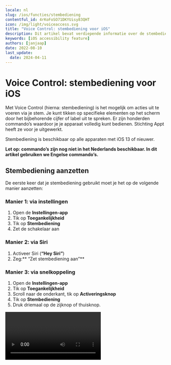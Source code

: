 ```yaml
---
locale: nl
slug: /ios/functies/stembediening
contentful_id: 4rKoFoSO71DKYUisy83QHT
icon: /img/light/voiceaccess.svg
title: "Voice Control: stembediening voor iOS"
description: Dit artikel bevat verdiepende informatie over de stembediening Voice Control voor iOS.
keywords: [iOS accessibility feature]
authors: [janjaap]
date: 2022-08-10
last_update:
  date: 2024-04-11
---
```


# Voice Control: stembediening voor iOS

Met Voice Control (hierna: stembediening) is het mogelijk om acties uit te voeren via je stem. Je kunt tikken op specifieke elementen op het scherm door het bijbehorende cijfer of label uit te spreken. Er zijn honderden commando’s waardoor je je apparaat volledig kunt bedienen. Stichting Appt heeft ze voor je uitgewerkt.

Stembediening is beschikbaar op alle apparaten met iOS 13 of nieuwer.

**Let op: commando’s zijn nog niet in het Nederlands beschikbaar. In dit artikel gebruiken we Engelse commando’s.**

## Stembediening aanzetten

De eerste keer dat je stembediening gebruikt moet je het op de volgende manier aanzetten:

### Manier 1: via instellingen

1. Open de **Instellingen-app**
2. Tik op **Toegankelijkheid**
3. Tik op **Stembediening**
4. Zet de schakelaar aan

### Manier 2: via Siri

1. Activeer Siri (**“Hey Siri”**)
2. Zeg:** “Zet stembediening aan”**

### Manier 3: via snelkoppeling

1. Open de **Instellingen-app**
2. Tik op **Toegankelijkheid**
3. Scroll naar de onderkant, tik op **Activeringsknop**
4. Tik op **Stembediening**
5. Druk driemaal op de zijknop of thuisknop.

<Video youTubeId="G7RMsPuKFTQ" title="Handleiding: Stembediening aanzetten op iOS"/>

## Stembediening uitzetten

De snelste manier om stembediening uit te zetten is via het commando: **“Turn off Voice Control”**. Daarnaast kun je stembediening ook uitzetten via Siri: **“Zet stembediening uit”**.

Terwijl stembediening geactiveerd is het nog steeds mogelijk om via touch te navigeren. Je kunt stembediening weer uitzetten via de Instellingen app. Tik op ‘Toegankelijkheid’, tik op ‘Stembediening’, zet de schakelaar uit.

Mocht je een snelkoppeling hebben ingesteld voor VoiceOver, dan kan je het ook via deze manier weer uitzetten.

## Stembediening gebruiken

Op het moment van schrijven is het alleen nog mogelijk om commando’s in het **Engels** te geven.

Het handigste commando om stembediening mee te leren is: **“Show me what to say”**. Met dit commando wordt voor het huidige scherm getoond welke commando’s er beschikbaar zijn. Op deze manier leer je steeds meer commando’s om apps te bedienen.

Let op: het zal vaak voorkomen dat je apps niet volledig kunt bedienen met stembediening.

## Stembediening aanpassen

Je kunt stembediening aanpassen naar jouw eigen wensen. Je kunt specifieke commando’s in- of uitschakelen en zelfs aangepaste commando’s maken.

### Commando in- of uitschakelen

Open de Instellingen app, tik op ‘Toegankelijkheid’, tik op ‘Stembediening’, tik op ‘Pas commando’s aan’.

Selecteer vervolgens de groep waar het commando in valt, bijvoorbeeld ‘Basisnavigatie’. Selecteer vervolgens het commando, bijvoorbeeld ‘Open App Switcher’.

Nu zit je in het scherm waar je het commando via de schakelaar kan in- of uitschakelen.

### Commando maken

Open de Instellingen app, tik op ‘Toegankelijkheid’, tik op ‘Stembediening’, tik op ‘Pas commando’s aan’, tik op ‘Maak nieuw commando aan…’

Voer volgens een zin in die je wilt gebruiken om het commando te activeren. Bijvoorbeeld: ‘Voer voornaam in’.

Tik vervolgens op ‘Taak’ en selecteer ‘Voeg tekst in’. Er verschijnt een tekstveld, in dit geval vul je hier je voornaam in.

Tik hierna op ‘Vorige’ en tot slot op ‘Bewaar’ om het commando op te slaan.

Je kunt nu je voornaam laten invoeren in tekstvelden voor ‘Voer voornaam in’ te zeggen.

## Stembediening commando’s

Je kunt alle commando’s die er zijn bekijken in onderstaande tabellen.

### Basisnavigatie

| Commando | Actie |
| --- | --- |
| Open App Switcher | Schakelen tussen apps |
| Open Control Center | Opent het bedieningspaneel |
| Open Notification Center | Opent het berichtencentrum |
| Open Spotlight | Opent Spotlight |
| Open** <app name>** | Opent de **app** met de gegeven **naam** |
| Go home | Gaat naar het hoofdscherm |
| Go back | Gaat terug naar het vorige scherm |
| Tap **`<element>`** | Tikt op het gegeven **onderdeel** |
| **`<item>`** | Toont acties voor het gegeven **onderdeel** |
| Show me what to say | Toont welke commando’s er beschikbaar zijn |
| Show commands | Toont welke commando’s er bestaan |
| Show vocabulary | Toont woordenlijst |
| Search for **`<phrase>`** | Zoekt naar de gegeven **zin** op je toestel |
| Search Web for **`<phrase>`** | Zoekt naar de gegeven **zin** op websites |
| Go to sleep | Zet stembediening tijdelijk uit |
| Wake up | Zet stembediening weer aan |
| Repeat **`<count>`** times | Herhaalt het vorige commando het gegeven **aantal** keren |
| Make this speakable | Opent het maak nieuwe commando scherm |
| Start recording commands | Begint met het opnemen van een commando |
| Stop recording commands | Stopt met het opnemen van een commando |

*Overzicht van commando’s voor basisnavigatie via stembediening*

### Overlays

| Commando | Actie |
| --- | --- |
| Show numbers | Toont nummers bij alle actiegerichte elementen |
| Show numbers continuously | Toont nummers bij alle actiegerichte elementen tot ze verborgen zijn |
| Hide numbers | Verbergt nummers bij alle elementen |
| Show names | Toont labels bij alle actiegerichte elementen |
| Show names continuously | Toont labels bij alle actiegerichte elementen tot ze verborgen zijn |
| Hide names | Verbergt labels bij alle elementen |
| Show grid | Toont een genummerd raster op het scherm |
| Show grid with **`<count>`** columns | Toont een raster met het gewenste **aantal** kolommen |
| Show grid with **`<count>` **rows | Toont een raster met het gewenste** aantal **rijen |
| Show grid with **`<count>`** columns and **`<count>`** rows | Toont een raster met het gewenste **aantal** kolommen en **aantal** rijen |
| Show grid continuously | Toont een raster, tot elk deel verborgen is |
| Show grid continuously with **`<count>` **columns | Toont een raster met het gewenste** aantal **kolommen, tot elke kolom verborgen is |
| Show grid continuously with **`<count>` **rows | Toont een raster met het gewenste** aantal **rijen, tot elke rij verborgen is |
| Show grid continuously with **`<count>` **columns and **`<count>`** rows | Toont een raster met het gewenste **aantal **kolommen en **aantal** rijen, tot ze elk deel verborgen is |
| Hide grid | Verbergt het raster |
| Tap **`<number>`** | Tik op het onderdeel met het gegeven **nummer** |
| Choose **`<number>`** | Selecteert het onderdeel met het gegeven **nummer** |
| **`<number>`** | Tikt op het onderdeel met het gegeven **nummer** |
| Show actions for **`<item>`** | Toont de beschikbare acties voor het gegeven **onderdeel** |
| Show actions for **`<number>`** | Toont de beschikbare acties voor het gegeven **nummer** |

*Overzicht van commando’s voor overlays via stembediening*

### Basisgebaren

| Commando | Actie |
| --- | --- |
| Scroll down | Scrolt de pagina een stukje naar beneden |
| Scroll up | Scrolt de pagina een stukje omhoog |
| Scroll to bottom | Scrolt naar de onderkant van de pagina |
| Scroll to top | Scrolt naar de bovenkant van de pagina |
| Scroll left | Scrolt een stukje naar links |
| Scroll right | Scrolt een stukje naar rechts |
| Scroll to left edge | Scrolt naar de linker zijkant |
| Scroll to right edge | Scrolt naar de rechter zijkant |
| Zoom in | Zoomt in op de pagina |
| Zoom in **`<item>`** | Zoomt in richting het gegeven **onderdeel** |
| Zoom in **`<number>`** | Zoomt in richting het gegeven **nummer** |
| Zoom out | Zoomt uit op de pagina |
| Zoom out **`<item>`** | Zoomt uit richting het gegeven **onderdeel** |
| Zoom out **`<number>`** | Zoomt uit richting het gegeven **nummer** |
| Decrement **`<item>`** | Verlaagt het gewenste **onderdeel** met één |
| Decrement **`<item>`** by **`<count>`** | Verlaagt het gewenste **onderdeel** met het gegeven **aantal** |
| Decrement **`<number>`** | Verlaagt het onderdeel met het gegeven **nummer** met één |
| Decrement **`<number>`** by **`<count>`** | Verlaagt het onderdeel met het gegeven **nummer** met het gegeven **aantal** |
| Increment **`<item>`** | Verhoogt het gegeven **onderdeel** met één |
| Increment **`<item>`** by **`<count>`** | Verhoogt het gegeven **onderdeel** met het gegeven **aantal** |
| Increment **`<number>`** | Verhoogt het onderdeel met het gegeven **nummer** met één |
| Increment **`<number>`** by **`<count>`** | Verhoogt het onderdeel met het gegeven **nummer** met het gegeven **aantal** |
| Single tap | Tikt één keer op het scherm |
| Double tap | Tikt dubbel keer op het scherm |
| Double tap **`<item>`** | Tikt dubbel op het gegeven **onderdeel** |
| Double tap **`<number>`** | Tikt dubbel op het onderdeel met het gegeven **nummer** |
| Long press | Drukt lang op het scherm |
| Long press **`<item>`** | Drukt lang op het gegeven **onderdeel** |
| Long press **`<number>`** | Drukt lang op het onderdeel met het gegeven **nummer** |
| Pan down | Scrolt langzaam een stukje naar beneden |
| Pan down **`<item>`** | Scrolt langzaam naar beneden richting het gegeven **onderdeel** |
| Pan down **`<number>`** | Scrolt langzaam naar beneden richting het onderdeel met het gegeven **nummer** |
| Pan up | Scrolt langzaam een stukje omhoog |
| Pan up **`<item>`** | Scrolt langzaam omhoog richting het gegeven **onderdeel** |
| Pan up **`<number>`** | Scrolt langzaam omhoog richting het onderdeel met het gegeven **nummer** |
| Pan left | Scrolt langzaam naar links |
| Pan left **`<item>`** | Scrolt langzaam naar links richting het gegeven **onderdeel** |
| Pan left **`<number>`** | Scrolt langaam naar links richting het onderdeel met het gegeven **nummer** |
| Pan right | Scrolt langzaam naar rechts |
| Pan right **`<item>`** | Scrolt langzaam naar rechts richting het gegeven **onderdeel** |
| Pan right **`<number>`** | Scrolt langzaam naar rechts richting het onderdeel met het gegeven **nummer** |
| Rotate left | Draait naar links op het scherm |
| Rotate left **`<item>`** | Draait naar links op het gegeven **onderdeel** |
| Rotate left **`<number>`** | Draait naar links op het onderdeel met het gegeven **nummer** |
| Rotate right | Draait naar rechts op het scherm |
| Rotate right **`<item>`** | Draait naar rechts op het gegeven **onderdeel** |
| Rotate right **`<number>`** | Draait naar rechts op het onderdeel met het gegeven **nummer** |
| Swipe down | Veegt naar beneden op het scherm |
| Swipe down **`<item>`** | Veegt naar beneden op het gegeven **onderdeel** |
| Swipe down **`<number>`** | Veegt naar beneden op het onderdeel met het gegeven **nummer** |
| Swipe up | Veegt omhoog op het scherm |
| Swipe up **`<item>`** | Veegt omhoog op het gegeven **onderdeel** |
| Swipe up **`<number>`** | Veegt omhoog op het onderdeel met het gegeven **nummer** |
| Swipe left | Veegt naar links op het scherm |
| Swipe left **`<item>`** | Veegt naar links op het gegeven **onderdeel** |
| Swipe left **`<number>`** | Veegt naar links op het onderdeel met het gegeven **nummer** |
| Swipe right | Veegt naar rechts op het scherm |
| Swipe right **`<item>`** | Veegt naar rechts op het gegeven **onderdeel** |
| Swipe right **`<number>`** | Veegt naar rechts op het onderdeel met het gegeven **nummer** |
| Two finger tap | Tikt met twee vingers op het scherm |
| Two finger tap **`<item>`** | Tikt met twee vingers op het gegeven **onderdeel** |
| Two finger tap **`<number>`** | Tikt met twee vingers op het onderdeel met het gegeven **nummer** |
| Two finger double tap | Tikt met twee vingers dubbel op het scherm |
| Two finger double tap **`<item>`** | Tikt met twee vingers dubbel op het gegeven **onderdeel** |
| Two finger double tap **`<number>`** | Tikt met twee vingers dubbel op onderdeel met gegeven **nummer** |
| Two finger long press | Drukt met twee vingers lang op het scherm |
| Two finger long press **`<item>`** | Drukt met twee vingers lang op het gegeven **onderdeel** |
| Two finger long press **`<number>`** | Drukt met twee vingers lang op het onderdeel met het gegeven **nummer** |
| Two finger pan down | Scrolt langzaam met twee vingers naar beneden op het scherm |
| Two finger pan down **`<item>`** | Scrolt langzaam met twee vingers naar beneden richting het gegeven **onderdeel** |
| Two finger pan down **`<number>`** | Scrolt langzaam met twee vingers omhoog richting het onderdeel met het gegeven **nummer** |
| Two finger pan up | Scrolt langzaam met twee vingers omhoog op het scherm |
| Two finger pan up **`<item>`** | Scrolt langzaam met twee vingers omhoog richting het gegeven **onderdeel** |
| Two finger pan up **`<number>`** | Scrolt langzaam met twee vingers omhoog richting het onderdeel met het gegeven **nummer** |
| Two finger pan left | Scrolt langzaam met twee vingers naar links op het scherm |
| Two finger pan left **`<item>`** | Scrolt langzaam met twee vingers naar links richting het gegeven **onderdeel** |
| Two finger pan left **`<number>`** | Scrolt langzaam met twee vingers naar links richting het onderdeel met het gegeven **nummer** |
| Two finger pan right | Scrolt langzaam met twee vingers naar rechts op het scherm |
| Two finger pan right **`<item>`** | Scrolt langzaam met twee vingers naar rechts richting het gegeven **onderdeel** |
| Two finger pan right **`<number>`** | Scrolt langzaam met twee vingers naar rechts richting het onderdeel met het gegeven **nummer** |
| Two finger swipe down | Veegt naar beneden met twee vingers op het scherm |
| Two finger swipe down **`<item>`** | Veegt naar beneden met twee vingers richting het gegeven **onderdeel** |
| Two finger swipe down **`<number>`** | Veegt naar beneden met twee vingers richting het onderdeel met het gegeven **nummer** |
| Two finger swipe up | Veegt met twee vingers omhoog op het scherm |
| Two finger swipe up **`<item>`** | Veegt omhoog met twee vingers richting het gegeven **onderdeel** |
| Two finger swipe up **`<number>`** | Veegt omhoog met twee vingers richting het onderdeel met het gegeven **nummer** |
| Two finger swipe left | Veegt met twee vingers naar links op het scherm |
| Two finger swipe left **`<item>`** | Veegt naar links met twee vingers richting het gegeven **onderdeel** |
| Two finger swipe left **`<number>`** | Veegt naar links met twee vingers richting het onderdeel met het gegeven **nummer** |
| Two finger swipe right | Veegt met twee vingers naar rechts op het scherm |
| Two finger swipe right **`<item>`** | Veegt naar rechts met twee vingers richting het gegeven **onderdeel** |
| Two finger swipe right **`<number>`** | Veegt naar rechts met twee vingers richting het onderdeel met het gegeven **nummer** |

*Overzicht van commando’s voor basisgebaren via stembediening*

### Geavanceerde gebaren

| Commando | Actie |
| --- | --- |
| Drag from **`<number>`** to **`<number>`** | Sleept het onderdeel met het gegeve**n nummer** naar het onderdeel met het gegeven **nummer** |
| Start drag **`<item>`** | Begint te slepen met het gegeven **onderdeel** |
| Start drag **`<number>`** | Begint te slepen met het onderdeel met het gegeven **nummer** |
| Drop **`<item>`** | Laat het gegeven **onderdeel** vallen |
| Drop **`<number>`** | Laat het onderdeel met het gegeven **nummer** vallen |
| Tap and hold **`<item>`** | Tikt op het gewenste **onderdeel** en houdt vast |
| Tap and hold **`<number>`** | Tikt op het onderdeel met het gegeven **nummer** en houdt vast |
| 3D Touch **`<item>`** | Activeert 3D touch op het gegeven **onderdeel** |
| 3D Touch **`<number>`** | Activeert 3D-touch op het onderdeel met het gegeven **nummer** |
| Cancel gesture | Annuleert het huidige gebaar |

*Overzicht van commando’s voor geavanceerde gebaren via stembediening*

### Dicteren

| Commando | Actie |
| --- | --- |
| **`<phrase>`** | Typt de gewenste **zin** in |
| **`<phrase>`** emoji | Voegt de gewenste **emoji** in |
| Type **`<phrase>`** | Typt de gewenste **zin** in |
| Insert date | Voegt de huidige datum in |
| Enter that | Voegt een enter in |

*Overzicht van commando’s voor dicteren via stembediening*

### Tekstnavigatie

| Commando | Actie |
| --- | --- |
| Move down | Verplaatst de cursor een regel omlaag |
| Move up | Verplaatst de cursor een regel omhoog |
| Move left | Verplaatst de cursor een regel naar links |
| Move right | Verplaatst de cursor een regel naar rechts |
| Move to beginning | Verplaatst de cursor naar het begin van de tekst |
| Move to end | Verplaatst de cursor naar het eind van de tekst |
| Move to beginning of word | Verplaatst de cursor naar het begin van het huidige woord |
| Move to end of word | Verplaatst de cursor naar het eind van het huidige woord |
| Move to beginning of sentence | Verplaatst de cursor naar het begin van de huidige zin |
| Move to end of sentence | Verplaatst de cursor naar het eind van de huidige zin |
| Move to beginning of paragraph | Verplaatst de cursor naar het begin van de huidige alinea |
| Move to end of paragraph | Verplaatst de cursor naar het eind van de huidige alinea |
| Move to beginning of line | Verplaatst de cursor naar het begin van de huidige regel |
| Move to end of line | Verplaatst de cursor naar het eind van de huidige regel |
| Move to beginning of selection | Verplaatst de cursor naar het begin van de huidige selectie |
| Move to end of selection | Verplaatst de cursor naar het eind van de huidige selectie |
| Move forward **`<count>`** characters | Verplaatst de cursor het gegeven **aantal** tekens vooruit |
| Move back **`<count>`** characters | Verplaatst de cursor het gegeven **aantal** tekens achteruit |
| Move forward **`<count>`** words | Verplaatst de cursor het gegeven **aantal** woorden vooruit |
| Move back **`<count>`** words | Verplaatst de cursor het gegeven **aantal** woorden achteruit |
| Move forward **`<count>`** sentences | Verplaatst de cursor het gegeven **aantal** zinnen vooruit |
| Move back **`<count>`** sentences | Verplaatst de cursor het gegeven **aantal** zinnen achteruit |
| Move forward **`<count>`** paragraphs | Verplaatst de cursor het gegeven **aantal** alinea’s vooruit |
| Move back **`<count>`** paragraphs | Verplaatst de cursor het gegeven **aantal** alinea’s achteruit |
| Move forward **`<count>`** lines | Verplaatst de cursor het gegeven **aantal** regels vooruit |
| Move back **`<count>`** lines | Verplaatst de cursor het gegeven **aantal** regels achteruit |
| Move before **`<phrase>`** | Verplaatst de cursor vóór de gekozen **zin** |
| Move after **`<phrase>`** | Verplaatst de cursor achter de gekozen **zin** |

*Overzicht van commando’s voor tekstnavigatie via stembediening*

### Tekstselectie

| Commando | Actie |
| --- | --- |
| Select all | Selecteert alle tekst |
| Select **`<phrase>`** | Selecteert de gewenste zin |
| Select **`<phrase>`** through **`<phrase>`** | Selecteert alle **tekst** tussen de gegeven **zin** |
| Select **`<phrase>`** emoji | Selecteert de gewenste **emoji** |
| Select previous | Selecteert de vorige zin |
| Select next | Selecteert de volgende zin |
| Select character | Selecteert huidig karakter |
| Select previous character | Selecteert vorige karakter |
| Select next character | Selecteert volgend teken |
| Select word | Selecteert huidig woord |
| Select previous word | Selecteert vorig woord |
| Select next word | Selecteert volgend woord |
| Select sentence | Selecteert huidige zin |
| Select previous sentence | Selecteert vorige zin |
| Select next sentence | Selecteert volgende zin |
| Select paragraph | Selecteert huidige alinea |
| Select previous paragraph | Selecteert vorige alinea |
| Select next sentence | Selecteert volgende alinea |
| Select line | Selecteert huidige regel |
| Select previous line | Selecteert vorige regel |
| Select next line | Selecteert volgende regel |
| Select previous **`<count>`** characters | Selecteert het gekozen **aantal** vorige tekens |
| Select next **`<count>`** characters | Selecteert het gekozen **aantal** volgende tekens |
| Select previous **`<count>`** words | Selecteert het gekozen **aantal** vorige woorden |
| Select next **`<count>`** words | Selecteert het gekozen **aantal** volgende woorden |
| Select previous **`<count>`** sentences | Selecteert het gekozen **aantal** vorige zinnen |
| Select next **`<count>`** sentences | Selecteert het gekozen **aantal** volgende zinnen |
| Select previous **`<count>`** paragraphs | Selecteert het gekozen **aantal** vorige alinea’s |
| Select next **`<count>`** paragraphs | Selecteert het gekozen **aantal** volgende alinea’s |
| Select previous **`<count>`** lines | Selecteert het gekozen **aantal** vorige regels |
| Select next **`<count>`** lines | Selecteert het gekozen **aantal** volgende regels |
| Extend selection **`<count>`** characters | Breidt de selectie uit met het gekozen **aantal** tekens |
| Extend selection back **`<count>`** characters | Vermindert de selectie met het gekozen **aantal** tekens |
| Extend selection **`<count>`** words | Breidt de selectie uit met het gekozen **aantal** woorden |
| Extend selection back **`<count>`** words | Vermindert de selectie met het gekozen **aantal** woorden |
| Extend selection **`<count>`** sentences | Breidt de selectie uit met het gekozen **aantal** zinnen |
| Extend selection back **`<count>`** sentences | Vermindert de selectie met het gekozen **aantal** zinnen |
| Extend selection **`<count>`** paragraphs | Breidt de selectie uit met het gekozen **aantal** alinea’s |
| Extend selection back **`<count>`** paragraphs | Vermindert de selectie met het gekozen **aantal** alinea’s |
| Extend selection **`<count>`** lines | Breidt de selectie uit met het gekozen **aantal** regels |
| Extend selection back **`<count>`** lines | Vermindert de selectie met het gekozen **aantal** regels |
| Deselect that | Heft de huidige selectie op |

*Overzicht van commando’s voor tekstselectie via stembediening*

### Tekstbewerking

| Commando | Actie |
| --- | --- |
| Replace **`<phrase>`** with **`<phrase>`** | Vervangt de gegeven **zin** door de gegeven **zin** |
| Insert **`<phrase>`** before **`<phrase>`** | Voegt de gegeven **zin** in vóór de gegeven **zin** |
| Insert **`<phrase>`** after **`<phrase>`** | Voegt de gegeven **zin** in na de gegeven **zin** |
| Correct that | Corrigeert de huidige selectie |
| Correct **`<phrase>`** | Corrigeert de geselecteerde **zin** |
| Undo that | Maakt de laatste actie ongedaan |
| Redo that | Herhaalt de laatste actie ongedaan maken |
| Cut that | Knipt de huidige selectie |
| Copy that | Kopieert de huidige selectie |
| Paste that | Plakt de inhoud van het klembord |
| Capitalize that | Laat de huidige selectie met een hoofdletter beginnen |
| Capitalize **`<phrase>`** | Laat de gegeven **zin** met een hoofdletter beginnen |
| Lowercase that | Maakt kleine letters van de huidige selectie |
| Lowercase **`<phrase>`** | Maakt kleine letters van de gegeven **zin** |
| Uppercase that | Maakt hoofdletters van de huidige selectie |
| Uppercase **`<phrase>`** | Maakt hoofdletters van de gegeven **zin** |
| Bold that | Maakt de huidige selcetie dikgedrukt |
| Bold **`<phrase>`** | Maakt de gegeven **zin** dik gedrukt |
| Italicize that | Maakt de huidige selectie cursief |
| Italicize **`<phrase>`** | Maakt de gegeven **zin** cursief |
| Underline that | Onderstreept de huidige selectie |
| Underline **`<phrase>`** | Onderstreept de gegeven **zin** |

*Overzicht van commando’s voor tekstbewerking via stembediening*

### Tekstverwijdering

| Commando | Actie |
| --- | --- |
| Delete that | Verwijdert de huidige selectie |
| Delete all | Verwijdert alle tekst |
| Delete **`<phrase>`** | Verwijdert de gegeven **zin** |
| Delete character | Verwijdert het huidige teken |
| Delete previous character | Verwijdert het vorige teken |
| Delete next character | Verwijdert het volgende teken |
| Delete word | Verwijdert het huidige woord |
| Delete previous word | Verwijdert het vorige woord |
| Delete next word | Verwijdert het volgende woord |
| Delete sentence | Verwijdert de huidige zin |
| Delete previous sentence | Verwijdert de vorige zin |
| Delete next sentence | Verwijdert de volgende zin |
| Delete paragraph | Verwijdert de huidige alinea |
| Delete previous paragraph | Verwijdert de vorige alinea |
| Delete next sentence | Verwijdert de volgende alinea |
| Delete line | Verwijdert de huidige regel |
| Delete previous line | Verwijdert de vorige regel |
| Delete next line | Verwijdert de volgende regel |
| Delete previous **`<count>`** characters | Verwijdert het eerdere **aantal** tekens |
| Delete next **`<count>`** characters | Verwijdert het volgende **aantal** tekens |
| Delete previous **`<count>`** words | Verwijdert het eerdere **aantal** woorden |
| Delete next **`<count>`** words | Verwijdert het volgende **aantal** woorden |
| Delete previous **`<count>`** sentences | Verwijdert het eerdere **aantal** zinnen |
| Delete next **`<count>`** sentences | Verwijdert het volgende **aantal** zinnen |
| Delete previous **`<count>`** paragraphs | Verwijdert het eerdere **aantal** alinea’s |
| Delete next **`<count>`** paragraphs | Verwijdert het volgende **aantal** alinea’s |
| Delete previous **`<count>`** lines | Verwijdert het eerdere **aantal** regels |
| Delete next **`<count>`** lines | Verwijdert het volgende **aantal** tekens |

*Overzicht van commando’s voor tekstverwijdering via stembediening*

### Apparaat

| Commando | Actie |
| --- | --- |
| Turn down volume | Zet het volume een tandje lager |
| Turn up volume | Zet het volume een tandje hoger |
| Mute sound | Dempt het geluid |
| Unmute sound | Heft het dempen van geluid op |
| Rotate to landscape | Draait naar de liggende stand, indien mogelijk |
| Rotate to portrait | Draait naar de staande stand, indien mogelijk |
| Lock screen | Vergrendelt het toestel |
| Make emergency call | Maakt een noodoproep |
| Shake device | Schudt het apparaat |
| Triple press home button | Drukt driemaal op de startknop, indien beschikbaar |
| Triple press side button | Drukt driemaal op de zijknop, indien beschikbaar |
| Take screenshot | Maakt een screenshot van het huidige scherm |
| Reboot device | Start het toestel opnieuw op |

*Overzicht van commando’s voor je apparaat via stembediening*

### Toegankelijkheid

| Commando | Actie |
| --- | --- |
| Turn off Voice Control | Schakelt ‘Voice Control’ uit |
| Turn on AssistiveTouch | Schakelt ‘AssistiveTouch’ in |
| Turn off AssistiveTouch | Schakelt ‘AssistiveTouch’ it |
| Turn on Classic Invert Colors | Schakelt ‘Klassiek omgekeerde kleuren’ in |
| Turn off Classic Invert Colors | Schakelt ‘Klassiek omgekeerde kleuren’ uit |
| Turn on Smart Invert Colors | Schakelt ‘Slim omgekeerde kleuren’ in |
| Turn off Smart Invert Colors | Schakelt ‘Slim omgekeerde kleuren’ uit |
| Turn on Color Filters | Schakelt ‘Kleurfilters’ in |
| Turn off Color Filters | Schakelt ‘Kleurfilters’ in |
| Turn on Reduce White Point | Schakelt ‘Verminder witpunt’ in |
| Turn off Reduce White Point | Schakelt ‘Verminder witpunt’ in |
| Turn on Switch Control | Schakelt ‘Schakelbediening’ in |
| Turn off Switch Control | Schakelt ‘Schakelbediening’ uit |
| Turn on VoiceOver | Schakelt VoiceOver in |
| Turn off VoiceOver | Schakelt VoiceOver uit |
| Turn on Zoom | Schakelt ‘Zoomen’ in |
| Turn off Zoom | Schakelt ‘Zoomen’ uit |
| Turn on VoiceOver | Schakelt ‘VoiceOver’ in |
| Turn off VoiceOver | Schakelt ‘VoiceOver’ uit |
| Turn on Full Keyboard Access | Schakelt ‘Volledige toetsenbordtoegang’ in |
| Turn off Full Keyboard Access | Schakelt ‘Volledige toetsenbordtoegang’ uit |

*Overzicht van commando’s voor toegankelijkheid via stembediening*

## Stembediening handleidingen

Wil je nog meer leren over stembediening? Apple heeft diverse handleidingen geschreven:

- [Handleiding stembediening gebruiken](https://support.apple.com/nl-nl/HT210417)
- [Handleiding stembediening commando’s](https://support.apple.com/nl-nl/HT210418)
